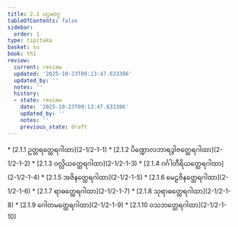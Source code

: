 ```yaml
---
title: 2.1 ပဌမဝဂ္ဂ
tableOfContents: false
sidebar:
  order: 1
type: tipitaka
basket: su
book: th1
review:
  current: review
  updated: '2025-10-23T09:13:47.633386'
  updated_by: ''
  notes: ''
  history:
  - state: review
    date: '2025-10-23T09:13:47.633386'
    updated_by: ''
    notes: ''
    previous_state: draft
---
```



<ReviewStatus review={frontmatter.review} showDetails={true} />

<HypothesisAnnotation frontmatter={frontmatter} />

<DynamicBreadcrumb />



<TableOfContents book="th1" section="2.1">
* [2.1.1 ဥတ္တရတ္ထေရဂါထာ](2-1/2-1-1)
* [2.1.2 ပိဏ္ဍောလဘာရဒွါဇတ္ထေရဂါထာ](2-1/2-1-2)
* [2.1.3 ဝလ္လိယတ္ထေရဂါထာ](2-1/2-1-3)
* [2.1.4 ဂင်္ဂါတီရိယတ္ထေရဂါထာ](2-1/2-1-4)
* [2.1.5 အဇိနတ္ထေရဂါထာ](2-1/2-1-5)
* [2.1.6 မေဠဇိနတ္ထေရဂါထာ](2-1/2-1-6)
* [2.1.7 ရာဓတ္ထေရဂါထာ](2-1/2-1-7)
* [2.1.8 သုရာဓတ္ထေရဂါထာ](2-1/2-1-8)
* [2.1.9 ဂေါတမတ္ထေရဂါထာ](2-1/2-1-9)
* [2.1.10 ဝသဘတ္ထေရဂါထာ](2-1/2-1-10)
</TableOfContents>